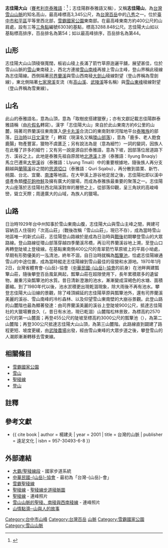 {{Infobox Mountain
| 名稱        = 志佳陽大山
| other_name  = 志佳陽山
| native_name = {{lang-tay|b'bu Smataq}}；<br/>志佳陽群{{lang-tay|b'bu Bsau|link=no}}
| native_name_lang = tay
| etymology = {{lang-tay|b'bu}}意為峰，{{lang|tay|smataq}}意為取樹皮搭建獵寮；<br/>
[[日文漢字|日文漢字]]{{jpn|j=志佳陽|rm=shikayau|link=no}}為東南山麓對岸河階[[泰雅族|泰雅族]]部落{{lang|tay|Sqoyaw}}的轉寫，現漢名又稱[[環山|環山]]
| 照片        = %E5%BF%97%E4%BD%B3%E9%99%BD%E5%A4%A7%E5%B1%B1.jpg 
| 照片說明    = 
| 海拔        = {{convert|3345|m|ft|0}}<br/>
基點：{{convert|3288.848|m|ft|0}}{{r|osm_trigpoint}}
| listing = [[台灣百岳|台灣百岳]]、[[台灣百岳#八秀|八秀]]
| 位置        = {{TWN}}[[臺中市|臺中市]]
| 山脈        = [[雪山山脈|雪山山脈]]
| prominence    = {{convert|83|m|ft|0}}
| coordinates = {{coord|24|21|35.9|N|121|14|53.3|E|type:mountain_region:TW|display=inline,title}}<br/>
基點：{{coord|24|21|28.0|N|121|15|04.8|E|type:mountain_region:TW|display=inline}}
| 地形圖      = 
| 類別        = 
| 年齡        = 
| 最近噴發    = 
| 首次登頂    =
| 最容易的攀登路線 =
| pushpin_map = Taiwan
| pushpin_map_caption = 
}}
'''志佳陽大山'''（[[賽考利克泰雅語|賽考利克泰雅語]]：{{lang|tay|B'bu Smataq}}<ref name="yang_2019">{{cite report | author = 楊忠義 | year = 2019 | title = 雪霸國家公園園區山川古蹟之傳統名稱（泰雅族）先期調查計畫案 期末報告書 | publisher = 雪霸國家公園管理處 | pages = 1-103 | url = https://syuejian.spnp.gov.tw/Upload/ResultReport/20200121104747_1081226%E9%9B%AA%E9%9C%B8%E5%9C%8B%E5%AE%B6%E5%85%AC%E5%9C%92%E5%9C%92%E5%8D%80%E5%B1%B1%E5%B7%9D%E5%8F%A4%E8%B9%9F%E4%B9%8B%E5%82%B3%E7%B5%B1%E5%90%8D%E7%A8%B1%E6%9C%9F%E6%9C%AB%E5%A0%B1%E5%91%8A%E6%AA%94.pdf | date =  | access-date = 2022-01-04 | archive-date = 2022-01-04 | archive-url = https://web.archive.org/web/20220104103312/https://syuejian.spnp.gov.tw/Upload/ResultReport/20200121104747_1081226%E9%9B%AA%E9%9C%B8%E5%9C%8B%E5%AE%B6%E5%85%AC%E5%9C%92%E5%9C%92%E5%8D%80%E5%B1%B1%E5%B7%9D%E5%8F%A4%E8%B9%9F%E4%B9%8B%E5%82%B3%E7%B5%B1%E5%90%8D%E7%A8%B1%E6%9C%9F%E6%9C%AB%E5%A0%B1%E5%91%8A%E6%AA%94.pdf }}</ref>；志佳陽群泰雅語又稱{{lang|tay|b'bu Bsau}}{{r|jaa_1941}}{{rp|155}}），又稱'''志佳陽山'''，為[[台灣|台灣]][[雪山山脈|雪山山脈]]的知名高山，最高峰標高3,345公尺，為[[台灣百岳|台灣百岳]]中的[[台灣百岳#八秀|八秀]]之一。位於[[臺中市|臺中市]][[和平區_(台灣)|和平區]]平等里西北部，[[雪霸國家公園|雪霸國家公園]]東南部。在最高峰東南方約400公尺的山肩處，設有三等[[三角點|三角點]]編號6303的基點，標高3288.848公尺。{{r|osm_trigpoint}}志佳陽大山如以基點標高排序，百岳排名為第54；{{noteTag|[[台灣百岳|台灣百岳]]的創建者[[百岳俱樂部|-{百岳}-俱樂部]]（後改為[[中華山岳協會|中華-{山岳}-協會]]-{百岳}-俱樂部）官網的《台灣-{百岳}-高度順序表》目前排序以志佳陽大山基點為準，又該表中[[郡大山|郡大山]]標高3292公尺（新測3278公尺）比志佳陽大山基點高，該表志佳陽大山排名第55；{{r|ctaa_heights_2015}}上河文化官網的《台灣-{百岳}-一覽表》以基點海拔排序，該表排名第54。{{r|sunriver_tw100list}}-{百岳}-選定當時的登山界慣例，有基點的山，標高以基點為準，無基點以等高線推算。志佳陽大山有基點，選定百岳當時其最高峰在《[[聯勤|聯勤]]版地形圖》（俗稱「老五萬」）中無標註標高，又依《-{百岳}-俱樂部審查辦法》第二條「攀登台灣百岳以確實登頂者為限，例如設有基點者，以確實到達基點為準。」{{r|tw100club_rules}}然最新版地形圖最高峰雖無基點但已有標註標高。}}{{r|sunriver_tw100list}}如以最高峰排序，百岳排名為第44。

==山形==
志佳陽大山山頂稜嶺寬闊，板岩山稜上長滿了箭竹草原迤邐平舖，展望甚佳，位於雪山山脈的[[雪山_(台灣)|雪山]]東南稜上，西北方連接[[雪山南峰|雪山南峰]]再接上雪山主峰，登山界稱此稜線為志佳陽線。西側隔著[[司界蘭溪|司界蘭溪]]與雪山西南稜[[大劍山|大劍山]]稜線對望（登山界稱為雪劍線），東北側隔著[[七家灣溪|七家灣溪]]支流（有[[高山溪|高山溪]]、[[武陵溪|武陵溪]]等名稱）與[[雪山東峰|雪山東峰]]稜線對望（登山界稱為雪東線）。

==山名==
此山的泰雅語名{{lang|tay|B'bu Smataq}}，{{lang|tay|b'bu}}意為山頂，{{lang|tay|smataq}}意為「取樹皮搭建獵寮」；{{r|yang_2019}}{{rp|35}}亦有文獻記載志佳陽群泰雅語稱{{lang|tay|b'bu Bsau}}（由[[片假名|片假名]]{{lang|ja|バブ·バッサウ}}轉寫）{{r|jaa_1941}}{{rp|155}}。漢字「志佳陽大山」來自於此山東南方約6公里的山麓，隔著司界蘭溪往東南匯入[[伊卡丸溪|伊卡丸溪]]合流口的東南對岸河階地平台[[泰雅族|泰雅族]]的部落{{lang|tay|Sqoyaw}}，[[台灣日治|日治時]]以[[日文漢字|日文漢字]]「{{jpn|j=志佳陽|hg=シカヤゥ|rm=shikayau|link=no}}」轉寫（現漢名又稱[[環山部落|環山部落]]），意為「鹿多、老人飽食鹿腸」物產豐富，獵物不虞匱乏；另有說法為{{lang|tay|Sqoyaw}}是{{lang|tay|qoyaw}}（意為細竹）一詞的變詞，因族人在此種了許多的細竹；又有另一說是源自於泰雅語{{lang|tay|sqquyaw}}，意為下坡，因部落位居道路下方、溪谷之上。{{r|kao_2011}}{{rp|8}}此地是泰雅先祖自原居地[[北港溪_(南投縣)|北港溪]]上游（泰雅語：llyung Bnaqiy）馬立巴遷來[[大甲溪|大甲溪]]谷（泰雅語：Llyung Tmali）中的重要根據地，隨後族人再分支翻越與[[蘭陽溪|蘭陽溪]]谷之間的[[思源埡口|思源埡口]]（泰雅語：Quri Sqabu），再分散到苗栗、新竹、桃園、台北、宜蘭、[[大南澳|南澳]]等地區。在大甲溪上游谷地定居之後，志佳陽社即以溪中盛產魚類[[櫻花鉤吻鮭|櫻花鉤吻鮭]]及擁有廣大的獵場，而成為泰雅族最重要的聚落之一。志佳陽大山座落於志佳陽社西北隔溪對岸的層巒之上，從部落仰觀，呈三角狀的高峻峰巒，聳立天際；周邊廣大的山域，為族人的獵場。{{r|sunriver_smataq}}

==山路==
日治時1929年台中州知事於雪山東南山腹，志佳陽大山與雪山主峰之間，興建可容納百人住宿的「次高山莊」（戰後改稱「雪山山莊」，現已不存），成為當時雪山地區唯一的新式山莊，志佳陽登山路線於是成為日治時與[[台灣戰後|戰後]]初期攀登雪山的大眾<!--唯一-->路線。{{r|sunriver_snowmt}}登山路線從環山部落穿越四季蘭溪吊橋，再沿司界蘭溪谷地上溯，至登山口再轉登陡坡上登稜線。在基點東南側400公尺的青翠箭竹草原坡上的平肩小坳處，早期有形勢優美的一泓清池，終年不涸，自日治時就稱為[[瓢簞池|瓢簞池]]，恰處志佳陽線通雪山的中途位置，成為當時縱走志佳陽線到雪山最佳的宿營和水源地。1970年1月2日，台灣省體育會-{山岳}-協會（[[中華民國山岳協會|中華民國-{山岳}-協會]]的前身）在池畔興建瓢簞山莊，隨後攀登百岳風氣興起，瓢簞山莊在超限使用下，長年累積眾多的遺留物，嚴重污染瓢簞池的水質。昔日清新澄澈的池水，漸漸變成深褐色的水塘、面積萎縮。到了1980年代以後，池水淤積更出現乾涸現象，除大雨後不再有池水。攀登志佳陽大山沿線的景觀，除了峰頂綿延的志佳陽草原與瓢簞池外，還有司界蘭溪美麗的溪谷、雪山南峰的冷杉森林、以及仰望雪山東南壁的大崩谷景觀。{{r|sunriver_smataq}}此登山路的山麓階也最為顯著發達：由司界蘭溪美麗的溪谷上登陡坡900公尺，抵達志佳陽社的大獵場賽良久（{{lang-tay|Syurijek|link=no}}，昔日有水池，現已乾涸）山麓階松林景致，為標高約2570公尺的第一山麓面；再登455公尺的陡坡至標高約3000公尺的瓢簞池（{{lang-tay|Rokoemtoblack|link=no}}），為第二山麓階；再登300公尺抵達志佳陽大山山頂，為第三山麓階。{{r|土地志}}{{rp|27}}此路線直到闢建了路程更短、坡度更緩，由[[武陵農場|武陵農場]]出發，經由雪山東峰的大眾步道之後，攀登雪山的人潮即漸漸轉移去雪東線。

==相關條目==
* [[雪霸國家公園|雪霸國家公園]]
* [[雪山_(臺灣)|雪山]]
* [[聖稜線|聖稜線]]
* [[登山|登山]]

==註釋==
{{noteFoot}}

==參考文獻==
{{reflist|refs=
<ref name="osm_trigpoint">{{cite map |title=志佳陽大山基點 |website=[[OpenStreetMap|OpenStreetMap]] |url=https://www.openstreetmap.org/node/5588811602#map=19/24.35778/121.25133}}</ref>

<ref name="jaa_1941">{{cite magazine |author=木田文治 |title=冬期南湖大山行（南湖溪溯行） |magazine=-{山岳}- |publisher=日本-{山岳}-會 |origyear=行程1940年12月{{ndash}}1941年1月 |date=1942-06-30 |volume=XXXVI |issue=2 |pages=147-166 |language=ja |url=http://jac.or.jp/sangakuhensyuu/1941optimisation_no2.pdf}}</ref>

<ref name="ctaa_heights_2015">{{cite web |url=http://www.mountaineering.org.tw/tw/index.php/2015-09-13-14-48-49/45-2015-09-13-14-55-47 |title=台灣百岳高度順序表 |website=中華民國-{山岳}-協會 百岳俱樂部 |date=2015年9月13日 |access-date=2021-12-21 |archive-date=2021-02-11 |archive-url=https://web.archive.org/web/20210211010709/http://www.mountaineering.org.tw/tw/index.php/2015-09-13-14-48-49/2015-09-13-15-07-42 |dead-url=no }}</ref>

<ref name="tw100club_rules">{{cite web |title=台灣百岳俱樂部組織 |date=2015-09-13 |at=台灣百岳俱樂部審查辦法 |website=中華民國-{山岳}-協會 百岳俱樂部 |quote=二、攀登台灣百岳以確實登頂者為限，例如設有基點者，以確實到達基點為準 |url=http://www.mountaineering.org.tw/tw/index.php/2020-03-27-15-30-13}}</ref>

<ref name="sunriver_tw100list">{{cite web |title=台灣百岳一覽表 |website=台灣百岳系列 |publisher=上河文化 |date=2021-12-23|url=https://www.sunriver.com.tw/takayama/index.php}}</ref>

<ref name="sunriver_snowmt">{{cite web |title=雪山篇 |website=百岳全集書摘 |publisher=上河文化 |url=https://www.sunriver.com.tw/takayama/sheishan.htm}}</ref>

<ref name="sunriver_smataq">{{cite web |title=志佳陽大山 |website=線上臺灣百岳 |date=2016-03-04 |publisher=上河文化 |url=https://www.sunriver.com.tw/blog/%e5%bf%97%e4%bd%b3%e9%99%bd%e5%a4%a7%e5%b1%b1/}}</ref>

<ref name="kao_2011">{{cite report |publisher=雪霸國家公園 |title=台灣櫻花鉤吻鮭與部落文化關係之調查——以台中市和平區環山部落及宜蘭縣大同鄉南山部落為例 |author=高日昌 |others=管理·雪霸國家公園武陵管理站；連絡·平等里辦公處；指導·洪翠苹 |year=2011 |pages=1-106 |url=https://syuejian.spnp.gov.tw/Upload/ResultReport/100w01%E5%8F%B0%E7%81%A3%E6%AB%BB%E8%8A%B1%E9%89%A4%E5%90%BB%E9%AE%AD%E8%88%87%E9%83%A8%E8%90%BD%E6%96%87%E5%8C%96%E9%97%9C%E4%BF%82%E4%B9%8B%E8%AA%BF%E6%9F%A5%E2%94%80%E4%BB%A5%E5%8F%B0%E4%B8%AD%E5%B8%82%E5%92%8C%E5%B9%B3%E5%8D%80%E7%92%B0%E5%B1%B1%E9%83%A8%E8%90%BD%E5%8F%8A%E5%AE%9C%E8%98%AD%E7%B7%9A%E5%A4%A7%E5%90%8C%E9%84%89%E5%8D%97%E5%B1%B1%E9%83%A8%E8%90%BD%E7%82%BA%E4%BE%8B_M.pdf}}</ref>

<ref name="土地志">{{cite book |title=臺灣省通志稿 卷一：土地志地理篇第一冊（地形） |editor1=林朝棨 |editor1-link=林朝棨 |year=1957 |location=台北市 |publisher=[[台灣省文獻委員會|台灣省文獻委員會]] |via=[[國家圖書館_(中華民國)|國家圖書館]] 台灣記憶 |url=https://tm.ncl.edu.tw/article?u=006_001_0000395034}}</ref>

}}

{{refbegin}}
* {{ cite book | author = 楊建夫 | year = 2001 | title = 台灣的山脈 | publisher = 遠足文化 | isbn = 957-30493-6-8 }}
{{refend}}

==外部連結==
* [http://trail.forest.gov.tw/NationalTrailSystem/TR_G_01.htm 大霸/聖稜線段] {{Wayback|url=http://trail.forest.gov.tw/NationalTrailSystem/TR_G_01.htm |date=20070808132650 }} - 國家步道系統
* [https://web.archive.org/web/20070414235108/http://www.mountaineering.org.tw/index.asp 中華民國-{山岳}-協會] - 最初為「台灣-{山岳}-會」
* [https://web.archive.org/web/20070927193452/http://www.beautymountain88.com.tw/snownmountainj/syuebanationparkj1-2.htm 雪霸聖稜線]
* [http://www.ntut.edu.tw/~s8370037/%B3%B7-%B8t%B3%AE.htm 聖稜線] {{Wayback|url=http://www.ntut.edu.tw/~s8370037/%B3%B7-%B8t%B3%AE.htm |date=20210210040820 }} - [http://www.ntut.edu.tw/~s8370037/images/%B8t%B3%AEmap-hl.gif 聖稜線步道稜脈圖] {{Wayback|url=http://www.ntut.edu.tw/~s8370037/images/%B8t%B3%AEmap-hl.gif |date=20210210040712 }}
* [https://web.archive.org/web/20070926212836/http://csm01.csu.edu.tw/0150/49002134/index-12.htm 聖稜線] - 連峰照片
* [https://web.archive.org/web/20070926212842/http://csm01.csu.edu.tw/0150/49002134/index-11-1.htm 雪山山脈的聖稜、南稜與西南稜線] - 連峰照片
* [http://www.tces.chc.edu.tw/alan/taiwan/g/g1/g16.htm 山情點滴─山與人的故事] {{Wayback|url=http://www.tces.chc.edu.tw/alan/taiwan/g/g1/g16.htm |date=20080127144602 }}

{{Taiwan Top 100 Peaks}}

[[Category:台中市山峰|Category:台中市山峰]]
[[Category:台灣百岳|Category:台灣百岳]]
[[Category:和平區地理_(臺灣)|山脈]]
[[Category:雪霸國家公園|Category:雪霸國家公園]]
[[Category:雪山山脈|Category:雪山山脈]]